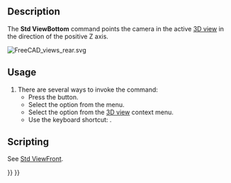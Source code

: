 <languages/>

{{Docnav
|[[Std_ViewRear|ViewRear]]
|[[Std_ViewLeft|ViewLeft]]
|[[Std_View_Menu|Std View Menu]]
|IconL=Std_ViewRear.svg
|IconR=Std_ViewLeft.svg
|IconC=Freecad.svg
}}

{{GuiCommand
|Name=Std ViewBottom
|MenuLocation=View → Standard views → Bottom
|Workbenches=All
|Shortcut={{KEY|5}}
|SeeAlso=[[Std_ViewRear|Std ViewRear]], [[Std_ViewLeft|Std ViewLeft]]
}}

==Description==

The '''Std ViewBottom''' command points the camera in the active [[3D_view|3D view]] in the direction of the positive Z axis.

[[Image:FreeCAD_views_rear.svg]]
{{Caption|Arrow 5 points in the direction of the bottom view}}

==Usage==

# There are several ways to invoke the command:
#* Press the {{Button|[[Image:Std_ViewBottom.svg|16px]] [[Std_ViewBottom|Bottom]]}} button.
#* Select the {{MenuCommand|View → Standard views → [[Image:Std_ViewBottom.svg|16px]] Bottom}} option from the menu.
#* Select the {{MenuCommand|Standard views → [[Image:Std_ViewBottom.svg|16px]] Bottom}} option from the [[3D_view|3D view]] context menu.
#* Use the keyboard shortcut: {{KEY|5}}.

==Scripting==

See [[Std_ViewFront#Scripting|Std ViewFront]].


{{Docnav
|[[Std_ViewRear|ViewRear]]
|[[Std_ViewLeft|ViewLeft]]
|[[Std_View_Menu|Std View Menu]]
|IconL=Std_ViewRear.svg
|IconR=Std_ViewLeft.svg
|IconC=Freecad.svg
}}

{{Std_Base_navi{{#translation:}}}}
{{Userdocnavi{{#translation:}}}}